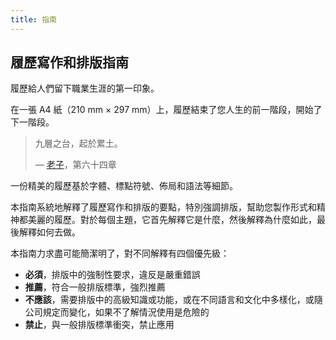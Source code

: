 ```yaml
---
title: 指南
---
```


## 履歷寫作和排版指南

履歷給人們留下職業生涯的第一印象。

在一張 A4 紙（210 mm × 297 mm）上，履歷結束了您人生的前一階段，開始了下一階段。

> 九層之台，起於累土。
>
> — [老子](https://en.wikipedia.org/wiki/Laozi)，第六十四章

一份精美的履歷基於字體、標點符號、佈局和語法等細節。

本指南系統地解釋了履歷寫作和排版的要點，特別強調排版，幫助您製作形式和精神都美麗的履歷。對於每個主題，它首先解釋它是什麼，然後解釋為什麼如此，最後解釋如何去做。

本指南力求盡可能簡潔明了，對不同解釋有四個優先級：

- **必須**，排版中的強制性要求，違反是嚴重錯誤
- **推薦**，符合一般排版標準，強烈推薦
- **不應該**，需要排版中的高級知識或功能，或在不同語言和文化中多樣化，或隨公司規定而變化，如果不了解情況使用是危險的
- **禁止**，與一般排版標準衝突，禁止應用
